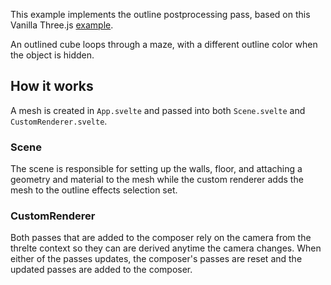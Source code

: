 This example implements the outline postprocessing pass, based on this Vanilla Three.js [example](https://threejs.org/examples/?q=outline#webgl_postprocessing_outline).

An outlined cube loops through a maze, with a different outline color when the object is hidden.

<Example path="postprocessing/outline" />

## How it works

A mesh is created in `App.svelte` and passed into both `Scene.svelte` and `CustomRenderer.svelte`.

### Scene

The scene is responsible for setting up the walls, floor, and attaching a geometry and material to the mesh while the custom renderer adds the mesh to the outline effects selection set.

### CustomRenderer

Both passes that are added to the composer rely on the camera from the threlte context so they can are derived anytime the camera changes. When either of the passes updates, the composer's passes are reset and the updated passes are added to the composer.
